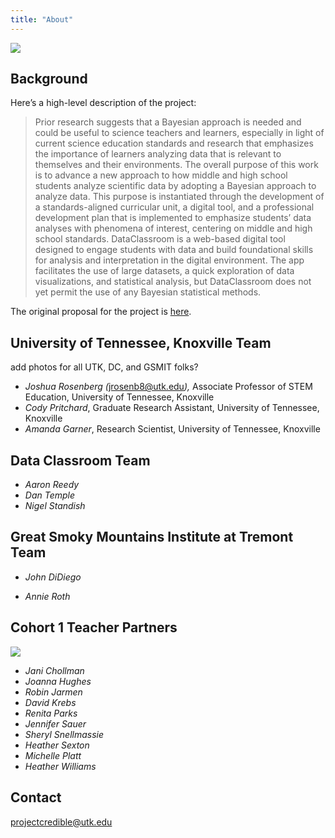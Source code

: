 ```yaml
---
title: "About"
---
```


![](images/IMG_7034.jpeg){fig-align="center"}

## Background

Here's a high-level description of the project:

> Prior research suggests that a Bayesian approach is needed and could be useful to science teachers and learners, especially in light of current science education standards and research that emphasizes the importance of learners analyzing data that is relevant to themselves and their environments. The overall purpose of this work is to advance a new approach to how middle and high school students analyze scientific data by adopting a Bayesian approach to analyze data. This purpose is instantiated through the development of a standards-aligned curricular unit, a digital tool, and a professional development plan that is implemented to emphasize students' data analyses with phenomena of interest, centering on middle and high school standards. DataClassroom is a web-based digital tool designed to engage students with data and build foundational skills for analysis and interpretation in the digital environment. The app facilitates the use of large datasets, a quick exploration of data visualizations, and statistical analysis, but DataClassroom does not yet permit the use of any Bayesian statistical methods.

The original proposal for the project is [here](https://osf.io/wn9mx/).

## University of Tennessee, Knoxville Team

add photos for all UTK, DC, and GSMIT folks?

-   *Joshua Rosenberg (*[jrosenb8\@utk.edu](mailto:jrosenb8@utk.edu)*),* Associate Professor of STEM Education, University of Tennessee, Knoxville
-   *Cody Pritchard*, Graduate Research Assistant, University of Tennessee, Knoxville
-   *Amanda Garner*, Research Scientist, University of Tennessee, Knoxville

## Data Classroom Team

-   *Aaron Reedy*
-   *Dan Temple*
-   *Nigel Standish*

## Great Smoky Mountains Institute at Tremont Team

-   *John DiDiego*

-   *Annie Roth*

## Cohort 1 Teacher Partners

![](images/IMG_6931.jpeg){fig-align="center"}

-   *Jani Chollman*
-   *Joanna Hughes*
-   *Robin Jarmen*
-   *David Krebs*
-   *Renita Parks*
-   *Jennifer Sauer*
-   *Sheryl Snellmassie*
-   *Heather Sexton*
-   *Michelle Platt*
-   *Heather Williams*

## Contact

[projectcredible\@utk.edu](mailto:projectcredible@utk.edu)
